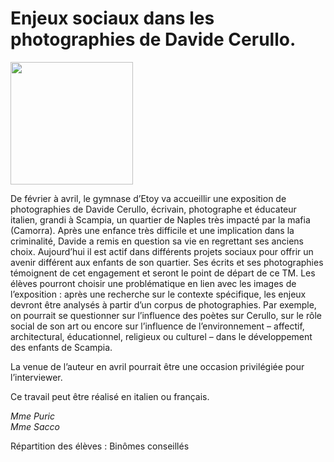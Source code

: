 # Enjeux sociaux dans les photographies de Davide Cerullo.

::: {.center data-latex=""}
![](images/enjeux-sociaux-dans-les-photographies-de-davide-cerullo.png){height=14em}
:::

De février à avril, le gymnase d'Etoy va accueillir une exposition de
photographies de Davide Cerullo, écrivain, photographe et éducateur
italien, grandi à Scampia, un quartier de Naples très impacté par la
mafia (Camorra). Après une enfance très difficile et une implication
dans la criminalité, Davide a remis en question sa vie en regrettant ses
anciens choix. Aujourd'hui il est actif dans différents projets sociaux
pour offrir un avenir différent aux enfants de son quartier. Ses écrits
et ses photographies témoignent de cet engagement et seront le point de
départ de ce TM. Les élèves pourront choisir une problématique en lien
avec les images de l'exposition : après une recherche sur le contexte
spécifique, les enjeux devront être analysés à partir d'un corpus de
photographies. Par exemple, on pourrait se questionner sur l'influence
des poètes sur Cerullo, sur le rôle social de son art ou encore sur
l'influence de l'environnement -- affectif, architectural, éducationnel,
religieux ou culturel -- dans le développement des enfants de Scampia.

La venue de l'auteur en avril pourrait être une occasion privilégiée
pour l'interviewer.

Ce travail peut être réalisé en italien ou français. 

::: {.signature data-latex=""}
_Mme Puric_  
_Mme Sacco_  
:::

Répartition des élèves : Binômes conseillés